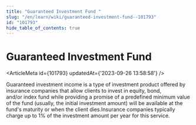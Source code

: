 ```yaml
---
title: "Guaranteed Investment Fund "
slug: "/en/learn/wiki/guaranteed-investment-fund--101793"
id: "101793"
hide_table_of_contents: true
---
```



# Guaranteed Investment Fund 

<ArticleMeta id={101793} updatedAt={'2023-09-26 13:58:58'} />
<div className='border-solid border-b border-t-0 my-4 border-[var(--ifm-color-gray-300)]' />

Guaranteed investment income is a type of investment product offered by insurance companies that allow clients to invest in equity, bond, and/or index fund while providing a promise of a predefined minimum value of the fund (usually, the initial investment amount) will be available at the fund's maturity or when the client dies.Insurance companies typically charge up to 1% of the investment amount per year for this service.
